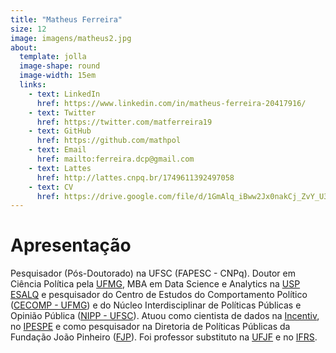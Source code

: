 ```yaml
---
title: "Matheus Ferreira"
size: 12
image: imagens/matheus2.jpg
about: 
  template: jolla
  image-shape: round
  image-width: 15em
  links:
    - text: LinkedIn
      href: https://www.linkedin.com/in/matheus-ferreira-20417916/
    - text: Twitter
      href: https://twitter.com/matferreira19
    - text: GitHub
      href: https://github.com/mathpol
    - text: Email
      href: mailto:ferreira.dcp@gmail.com
    - text: Lattes
      href: http://lattes.cnpq.br/1749611392497058
    - text: CV
      href: https://drive.google.com/file/d/1GmAlq_iBww2Jx0nakCj_ZvY_U38BTaBd/view?usp=sharing
---
```


# **Apresentação**

Pesquisador (Pós-Doutorado) na UFSC (FAPESC - CNPq). Doutor em Ciência Política pela [UFMG](http://ppgcp.fafich.ufmg.br/index.php), MBA em Data Science e Analytics na [USP ESALQ](https://mbauspesalq.com/?gad_source=1&gclid=Cj0KCQjwt4a2BhD6ARIsALgH7Dq0J82CSlX8IPlByAVEc3STTvaoX97XqtQtBEIHvUvE5jtyJyJlEzEaAqxpEALw_wcB) e pesquisador do Centro de Estudos do Comportamento Político ([CECOMP - UFMG](https://twitter.com/cecomp_br)) e do Núcleo Interdisciplinar de Políticas Públicas e Opinião Pública ([NIPP - UFSC](https://nipp.ufsc.br/)). Atuou como cientista de dados na [Incentiv](https://incentiv.me/), no [IPESPE](https://ipespe.org.br/) e como pesquisador na Diretoria de Políticas Públicas da Fundação João Pinheiro ([FJP](http://fjp.mg.gov.br/agenda-diretoria-de-politicas-publicas/)). Foi professor substituto na [UFJF](https://www.ufjf.br/graduacaocienciassociais/) e no [IFRS](https://ifrs.edu.br/riogrande/).

<!-- quarto publish quarto-pub -->
